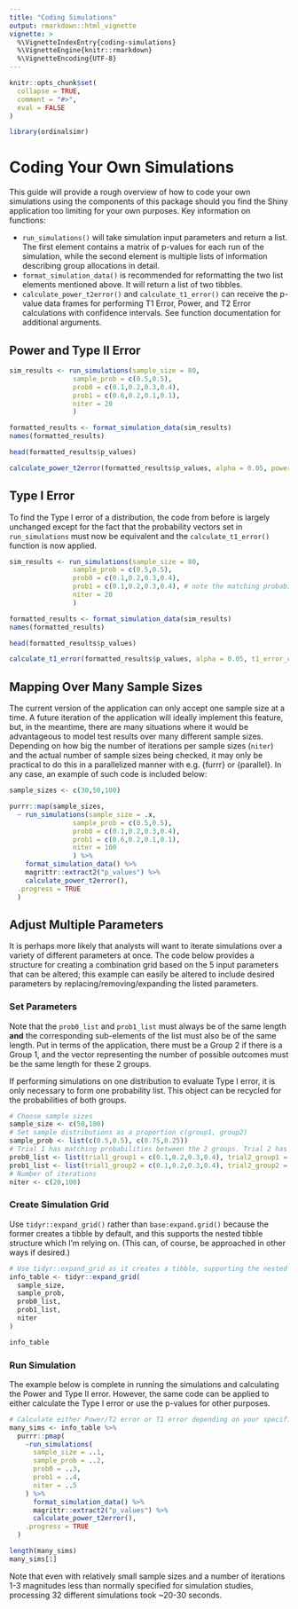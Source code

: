```yaml
---
title: "Coding Simulations"
output: rmarkdown::html_vignette
vignette: >
  %\VignetteIndexEntry{coding-simulations}
  %\VignetteEngine{knitr::rmarkdown}
  %\VignetteEncoding{UTF-8}
---
```


```r
knitr::opts_chunk$set(
  collapse = TRUE,
  comment = "#>",
  eval = FALSE
)
```

```r
library(ordinalsimr)
```


# Coding Your Own Simulations

This guide will provide a rough overview of how to code your own simulations using the components of this package should you find the Shiny application too limiting for your own purposes. Key information on functions:

* `run_simulations()` will take simulation input parameters and return a list. The first element contains a matrix of p-values for each run of the simulation, while the second element is multiple lists of information describing group allocations in detail.
* `format_simulation_data()` is recommended for reformatting the two list elements mentioned above. It will return a list of two tibbles.
* `calculate_power_t2error()` and `calculate_t1_error()` can receive the p-value data frames for performing T1 Error, Power, and T2 Error calculations with confidence intervals. See function documentation for additional arguments.

## Power and Type II Error

```r
sim_results <- run_simulations(sample_size = 80,
                sample_prob = c(0.5,0.5),
                prob0 = c(0.1,0.2,0.3,0.4),
                prob1 = c(0.6,0.2,0.1,0.1),
                niter = 20
                )

formatted_results <- format_simulation_data(sim_results)
names(formatted_results)

head(formatted_results$p_values)

calculate_power_t2error(formatted_results$p_values, alpha = 0.05, power_confidence_int = 95)

```


## Type I Error

To find the Type I error of a distribution, the code from before is largely unchanged except for the fact that the probability vectors set in `run_simulations` must now be equivalent and the `calculate_t1_error()` function is now applied.


```r
sim_results <- run_simulations(sample_size = 80,
                sample_prob = c(0.5,0.5),
                prob0 = c(0.1,0.2,0.3,0.4),
                prob1 = c(0.1,0.2,0.3,0.4), # note the matching probabilities between groups
                niter = 20
                )

formatted_results <- format_simulation_data(sim_results)
names(formatted_results)

head(formatted_results$p_values)

calculate_t1_error(formatted_results$p_values, alpha = 0.05, t1_error_confidence_int = 95)
```



## Mapping Over Many Sample Sizes

The current version of the application can only accept one sample size at a time. A future iteration of the application will ideally implement this feature, but, in the meantime, there are many situations where it would be advantageous to model test results over many different sample sizes. Depending on how big the number of iterations per sample sizes (`niter`) and the actual number of sample sizes being checked, it may only be practical to do this in a parallelized manner with e.g. {furrr} or {parallel}. In any case, an example of such code is included below:


```r

sample_sizes <- c(30,50,100)

purrr::map(sample_sizes,
  ~ run_simulations(sample_size = .x,
                sample_prob = c(0.5,0.5),
                prob0 = c(0.1,0.2,0.3,0.4),
                prob1 = c(0.6,0.2,0.1,0.1),
                niter = 100
                ) %>%
    format_simulation_data() %>%
    magrittr::extract2("p_values") %>%
    calculate_power_t2error(),
  .progress = TRUE
  )

```


## Adjust Multiple Parameters

It is perhaps more likely that analysts will want to iterate simulations over a variety of different parameters at once. The code below provides a structure for creating a combination grid based on the 5 input parameters that can be altered; this example can easily be altered to include desired parameters by replacing/removing/expanding the listed parameters. 


### Set Parameters

Note that the `prob0_list` and `prob1_list` must always be of the same length **and** the corresponding sub-elements of the list must also be of the same length. Put in terms of the application, there must be a Group 2 if there is a Group 1, and the vector representing the number of possible outcomes must be the same length for these 2 groups.

If performing simulations on one distribution to evaluate Type I error, it is only necessary to form one probability list. This object can be recycled for the probabilities of both groups.

```r

# Choose sample sizes
sample_size <- c(50,100)
# Set sample distributions as a proportion c(group1, group2)
sample_prob <- list(c(0.5,0.5), c(0.75,0.25))
# Trial 1 has matching probabilities between the 2 groups. Trial 2 has non-matching probabilities
prob0_list <- list(trial1_group1 = c(0.1,0.2,0.3,0.4), trial2_group1 = c(0.1,0.2,0.3,0.4) )
prob1_list <- list(trial1_group2 = c(0.1,0.2,0.3,0.4), trial2_group2 = c(0.2,0.3,0.3,0.2) )
# Number of iterations
niter <- c(20,100)
```

### Create Simulation Grid

Use `tidyr::expand_grid()` rather than `base:expand.grid()` because the former creates a tibble by default, and this supports the nested tibble structure which I'm relying on. (This can, of course, be approached in other ways if desired.)

```r

# Use tidyr::expand_grid as it creates a tibble, supporting the nested tibble structure
info_table <- tidyr::expand_grid(
  sample_size,
  sample_prob,
  prob0_list,
  prob1_list,
  niter
) 

info_table
```



### Run Simulation

The example below is complete in running the simulations and calculating the Power and Type II error. However, the same code can be applied to either calculate the Type I error or use the p-values for other purposes.

```r
# Calculate either Power/T2 error or T1 error depending on your specific needs
many_sims <- info_table %>%
  purrr::pmap(
    ~run_simulations(
      sample_size = ..1,
      sample_prob = ..2,
      prob0 = ..3,
      prob1 = ..4,
      niter = ..5
    ) %>%
      format_simulation_data() %>%
      magrittr::extract2("p_values") %>%
      calculate_power_t2error(),
    .progress = TRUE
  )

length(many_sims)
many_sims[1]


```



Note that even with relatively small sample sizes and a number of iterations 1-3 magnitudes less than normally specified for simulation studies, processing 32 different simulations took ~20-30 seconds. 



